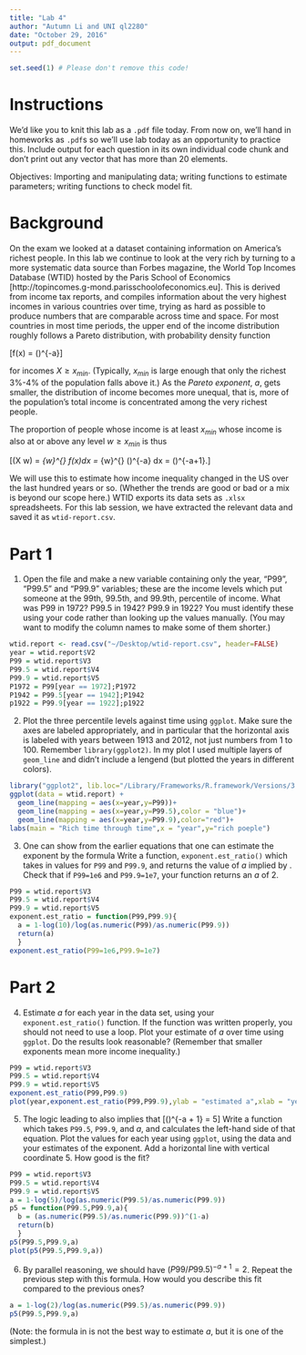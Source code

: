 ```yaml
---
title: "Lab 4"
author: "Autumn Li and UNI ql2280"
date: "October 29, 2016"
output: pdf_document
---
```


```r
set.seed(1) # Please don't remove this code!
```

# Instructions 
We'd like you to knit this lab as a `.pdf` file today.  From now on, we'll hand in homeworks as `.pdf`s so we'll use lab today as an opportunity to practice this.  Include output for each question in its own individual code chunk and don't print out any vector that has more than 20 elements.

Objectives: Importing and manipulating data; writing functions to estimate parameters; writing functions to check model fit.

# Background

On the exam we looked at a dataset containing information on America's richest people. In this lab we continue to look at the very rich by turning to a more systematic data source than Forbes magazine, the World Top Incomes Database (WTID) hosted by the Paris School of Economics [http://topincomes.g-mond.parisschoolofeconomics.eu]. This is derived from income tax reports, and compiles information about the very highest incomes in various countries over time, trying as hard as possible to produce numbers that are comparable across time and space.
For most countries in most time periods, the upper end of the income distribution roughly follows a Pareto distribution, with probability density function

\[f(x) = \frac{(a-1)}{x_{min}}\left(\frac{x}{x_{min}}\right)^{-a}\]

for incomes $X \geq x_{min}$.  (Typically, $x_{min}$ is large enough that only the richest 3\%-4\% of the population falls above it.) As the *Pareto exponent*, $a$, gets smaller, the distribution of income becomes more unequal, that is, more of the population's total income is concentrated among the very richest people.

The proportion of people whose income is at least $x_{min}$ whose income is also at or above any level $w \geq x_{min}$ is thus

\[\textbf{Pr}(X \geq w) = \int_{w}^{\infty} f(x)dx = \int_{w}^{\infty} \frac{(a-1)}{x_{min}}\left(\frac{x}{x_{min}}\right)^{-a} dx = \left(\frac{w}{x_{min}}\right)^{-a+1}.\]

We will use this to estimate how income inequality changed in the US over the last hundred
years or so. (Whether the trends are good or bad or a mix is beyond our scope here.) WTID exports its data sets as `.xlsx` spreadsheets. For this lab session, we have extracted the relevant data and saved it as `wtid-report.csv`.

# Part 1

1. Open the file and make a new variable containing only the year, "P99", "P99.5" and "P99.9" variables; these are the income levels which put someone at the 99th, 99.5th, and 99.9th, percentile of income. What was P99 in 1972? P99.5 in 1942? P99.9 in 1922?
You must identify these using your code rather than looking up the values manually. (You may want to modify the column names to make some of them shorter.)
```r
wtid.report <- read.csv("~/Desktop/wtid-report.csv", header=FALSE)
year = wtid.report$V2
P99 = wtid.report$V3
P99.5 = wtid.report$V4
P99.9 = wtid.report$V5
P1972 = P99[year == 1972];P1972
P1942 = P99.5[year == 1942];P1942
p1922 = P99.9[year == 1922];p1922
```

2. Plot the three percentile levels against time using `ggplot`. Make sure the axes are labeled appropriately, and in particular that the horizontal axis is labeled with years between 1913 and 2012, not just numbers from 1 to 100.  Remember `library(ggplot2)`.  In my plot I used multiple layers of `geom_line` and didn't include a lengend (but plotted the years in different colors).
```r
library("ggplot2", lib.loc="/Library/Frameworks/R.framework/Versions/3.0/Resources/library")
ggplot(data = wtid.report) + 
  geom_line(mapping = aes(x=year,y=P99))+ 
  geom_line(mapping = aes(x=year,y=P99.5),color = "blue")+
  geom_line(mapping = aes(x=year,y=P99.9),color="red")+
labs(main = "Rich time through time",x = "year",y="rich poeple")
```

3. One can show from the earlier equations that one can estimate the exponent by the formula
\begin{equation}
a = 1 - \frac{\log 10}{\log \left(\frac{P99}{P99.9}\right)} \label{eq:1}
\end{equation}
Write a function, `exponent.est_ratio()` which takes in values for `P99` and `P99.9`, and returns the value of $a$ implied by \eqref{eq:1}. Check that if `P99=1e6` and `P99.9=1e7`, your function returns an $a$ of 2.
```r
P99 = wtid.report$V3
P99.5 = wtid.report$V4
P99.9 = wtid.report$V5
exponent.est_ratio = function(P99,P99.9){
  a = 1-log(10)/log(as.numeric(P99)/as.numeric(P99.9))
  return(a)
  }
exponent.est_ratio(P99=1e6,P99.9=1e7)
```

# Part 2

4. Estimate $a$ for each year in the data set, using your `exponent.est_ratio()` function. If the function was written properly, you should not need to use a loop. Plot your estimate of $a$ over time using `ggplot`. Do the results look reasonable? (Remember that smaller exponents mean more income inequality.)
```r
P99 = wtid.report$V3
P99.5 = wtid.report$V4
P99.9 = wtid.report$V5
exponent.est_ratio(P99,P99.9)
plot(year,exponent.est_ratio(P99,P99.9),ylab = "estimated a",xlab = "year")
```
5. The logic leading to \eqref{eq:1} also implies that
\[\left(\frac{P99.5}{P99.9}\right)^{-a + 1} = 5\]
Write a function which takes `P99.5`, `P99.9`, and $a$, and calculates the left-hand side of that equation. Plot the values for each year using `ggplot`, using the data and your estimates of the exponent. Add a horizontal line with vertical coordinate 5. How good is the fit?
```r
P99 = wtid.report$V3
P99.5 = wtid.report$V4
P99.9 = wtid.report$V5
a = 1-log(5)/log(as.numeric(P99.5)/as.numeric(P99.9))
p5 = function(P99.5,P99.9,a){
  b = (as.numeric(P99.5)/as.numeric(P99.9))^(1-a)
  return(b)
  }
p5(P99.5,P99.9,a)
plot(p5(P99.5,P99.9,a))
```

6. By parallel reasoning, we should have $(P99/P99.5)^{-a+1} = 2$. Repeat the previous step with this formula. How would you describe this fit compared to the previous ones?
```r
a = 1-log(2)/log(as.numeric(P99.5)/as.numeric(P99.9))
p5(P99.5,P99.9,a)
```
(Note: the formula in \eqref{eq:1} is not the best way to estimate $a$, but it is one of the simplest.)

